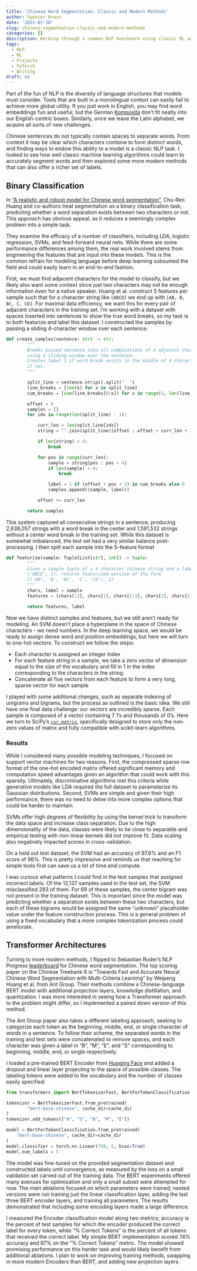 ```yaml
---
title: 'Chinese Word Segmentation: Classic and Modern Methods'
author: Spencer Braun
date: '2021-07-10'
slug: chinese-segmentation-classic-and-modern-methods
categories: []
description: Working through a common NLP benchmark using classic ML and transformer-based methods
tags:
  - NLP
  - ML
  - Projects
  - PyTorch
  - Writing
draft: no
---
```



Part of the fun of NLP is the diversity of language structures that models must consider. Tools that are built in a monolingual context can easily fail to achieve more global utility. If you just work in English, you may find word embeddings fun and useful, but the German [Komposita](https://www.dartmouth.edu/~deutsch/Grammatik/Wortbildung/Komposita.html) don't fit neatly into our English-centric boxes. Similarly, once we leave the Latin alphabet, we acquire all sorts of new challenges.

Chinese sentences do not typically contain spaces to separate words. From context it may be clear which characters combine to form distinct words, and finding ways to endow this ability to a model is a classic NLP task. I looked to see how well classic machine learning algorithms could learn to accurately segment words and then explored some more modern methods that can also offer a richer set of labels.

## Binary Classification

In ["A realistic and robust model for Chinese word segmentation"](https://arxiv.org/abs/1905.08732), Chu-Ren Huang and co-authors treat segmentation as a binary classification task, predicting whether a word separation exists between two characters or not. This approach has obvious appeal, as it reduces a seemingly complex problem into a simple task.

They examine the efficacy of a number of classifiers, including LDA, logistic regression, SVMs, and feed-forward neural nets. While there are some performance differences among them, the real work involved stems from engineering the features that are input into these models. This is the common refrain for modeling language before deep learning subsumed the field and could easily learn in an end-to-end fashion.

First, we must find adjacent characters for the model to classify, but we likely also want some context since just two characters may not be enough information even for a native speaker. Huang et al. construct 5 features per sample such that for a character string like `[ABCD]` we end up with `[AB, B, BC, C, CD]`. For maximal data efficiency, we want this for every pair of adjacent characters in the training set. I'm working with a dataset with spaces inserted into sentences to show the true word breaks, so my task is to both featurize and label this dataset. I constructed the samples by passing a sliding 4-character window over each sentence:
```python
def create_samples(sentence: str) -> str:
        """
        Breaks passed sentence into all combinations of 4 adjacent characters
        using a sliding window over the sentence.
        Creates label 1 if word break exists in the middle of 4 characters, 0
        if not.
        """

        split_line = sentence.strip().split("  ")
        line_breaks = [len(x) for x in split_line]
        cum_breaks = [sum(line_breaks[0:x]) for x in range(1, len(line_breaks))]

        offset = 0
        samples = []
        for idx in range(len(split_line) - 1):

            curr_len = len(split_line[idx])
            string = "".join(split_line)[offset : offset + curr_len + 3]

            if len(string) < 4:
                break

            for pos in range(curr_len):
                sample = string[pos : pos + 4]
                if len(sample) < 4:
                    break

                label = 1 if (offset + pos + 2) in cum_breaks else 0
                samples.append((sample, label))

            offset += curr_len

        return samples
```

This system captured all consecutive strings in a sentence, producing 2,638,057 strings with a word break in the center and 1,591,532 strings without a center word break in the training set. While this dataset is somewhat imbalanced, the test set had a very similar balance post-processing. I then split each sample into the 5-feature format
```python
def featurize(sample: Tuple[List[str], int]) -> tuple:
        """
        Given a sample tuple of a 4 character chinese string and a label,
        ('ABCD', 1), returns featurized version of the form
        (('AB', 'B', 'BC', 'C', 'CD'), 1)
        """
        chars, label = sample
        features = (chars[:2], chars[1], chars[1:3], chars[2], chars[2:])

        return features, label
```


Now we have distinct samples and features, but we still aren't ready for modeling. An SVM doesn't place a hyperplane in the space of Chinese characters - we need numbers. In the deep learning space, we would be ready to assign dense word and position embeddings, but here we will turn to one-hot vectors. To construct we follow the steps:

* Each character is assigned an integer index
* For each feature string in a sample, we take a zero vector of dimension equal to the size of the vocabulary and fill in 1 in the index corresponding to the characters in the string.
* Concatenate all five vectors from each feature to form a very long, sparse vector for each sample

I played with some additional changes, such as separate indexing of unigrams and bigrams, but the process as outlined is the basic idea. We still have one final data challenge: our vectors are incredibly sparse. Each sample is composed of a vector containing 7 1's and thousands of 0's. Here we turn to SciPy's [`csr_matrix`](https://docs.scipy.org/doc/scipy/reference/generated/scipy.sparse.csr_matrix.html), specifically designed to store only the non-zero values of matrix and fully compatible with scikit-learn algorithms.

### Results

While I considered many possible modeling techniques, I focused on support vector machines for two reasons. First, the compressed sparse row format of the one-hot encoded matrix offered significant memory and computation speed advantages given an algorithm that could work with this sparsity. Ultimately, discriminative algorithms met this criteria while generative models like LDA required the full dataset to parameterize its Gaussian distributions. Second, SVMs are simple and given their high performance, there was no need to delve into more complex options that could be harder to maintain.

SVMs offer high degrees of flexibility by using the kernel trick to transform the data space and increase class separation. Due to the high dimensionality of the data, classes were likely to be close to separable and empirical testing with non-linear kernels did not improve fit. Data scaling also negatively impacted scores in cross-validation.

On a held out test dataset, the SVM had an accuracy of 97.6% and an F1 score of 98%. This is pretty impressive and reminds us that reaching for simple tools first can save us a lot of time and compute.

I was curious what patterns I could find in the test samples that assigned incorrect labels. Of the 12,137 samples used in the test set, the SVM misclassified 293 of them. For 69 of these samples, the center bigram was not present in the training dataset. This is important since the model was predicting whether a separation exists between these two characters, but each of these bigrams would be assigned the same "unknown" placeholder value under the feature construction process.  This is a general problem of using a fixed vocabulary that a more complex tokenization process could ameliorate.

## Transformer Architectures

Turning to more modern methods, I flipped to Sebastian Ruder's NLP Progress [leaderboard](http://nlpprogress.com/chinese/chinese_word_segmentation.html) for Chinese word segmentation. The top scoring paper on the Chinese Treebank 6 is "Towards Fast and Accurate Neural Chinese Word Segmentation with Multi-Criteria Learning" by Weipeng Huang et al. from Ant Group. Their methods combine a Chinese-language BERT model with additional projection layers, knowledge distillation, and quantization. I was more interested in seeing how a Transformer approach to the problem might differ, so I implemented a paired down version of this method.

The Ant Group paper also takes a different labeling approach, seeking to categorize each token as the beginning, middle, end, or single character of words in a sentence. To follow their scheme, the separated words in the training and test sets were concatenated to remove spaces, and each character was given a label in "B", "M", "E", and "S" corresponding to beginning, middle, end, or single respectively.

I loaded a pre-trained BERT Encoder from [Hugging Face](https://huggingface.co/bert-base-chinese) and added a dropout and linear layer projecting to the space of possible classes. The labeling tokens were added to the vocabulary and the number of classes easily specified:

```python
from transformers import BertTokenizerFast, BertForTokenClassification

tokenizer = BertTokenizerFast.from_pretrained(
        "bert-base-chinese", cache_dir=cache_dir
)
tokenizer.add_tokens(["A", "S", "B", "M", "E"])

model = BertForTokenClassification.from_pretrained(
    "bert-base-chinese", cache_dir=cache_dir
)
model.classifier = torch.nn.Linear(768, 5, bias=True)
model.num_labels = 5
```

The model was fine-tuned on the provided segmentation dataset and constructed labels until convergence, as measured by the loss on a small validation set carved out of the training data. The BERT experiments offered many avenues for optimization and only a small subset were attempted for now. The main ablations focused on which parameters were trained; nested versions were run training just the linear classification layer, adding the last three BERT encoder layers, and training all parameters. The results demonstrated that including some encoding layers made a large difference.
 
I measured the Encoder classification model along two metrics; accuracy is the percent of test samples for which the encoder produced the correct label for every token, while "% Correct Tokens" is the percent of all tokens that received the correct label. My simple BERT implementation scored 74% accuracy and 97% on the "% Correct Tokens" metric. The model showed promising performance on this harder task and would likely benefit from additional ablations. I plan to work on improving training methods, swapping in more modern Encoders than BERT, and adding new projection layers.    

